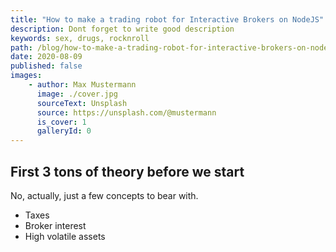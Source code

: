 ```yaml
---
title: "How to make a trading robot for Interactive Brokers on NodeJS"
description: Dont forget to write good description
keywords: sex, drugs, rocknroll
path: /blog/how-to-make-a-trading-robot-for-interactive-brokers-on-node-j-s-
date: 2020-08-09
published: false
images:
    - author: Max Mustermann
      image: ./cover.jpg
      sourceText: Unsplash
      source: https://unsplash.com/@mustermann
      is_cover: 1
      galleryId: 0
---
```



## First 3 tons of theory before we start

No, actually, just a few concepts to bear with.

* Taxes
* Broker interest
* High volatile assets

